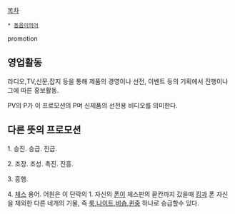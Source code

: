 [[목차]]

 * [[동음이의어]]

promotion

== 영업활동 ==
라디오,TV,신문,잡지 등을 통해 제품의 경영이나 선전, 이벤트 등의 기획에서 진행이나 그에 따른 홍보활동.

PV의 P가 이 프로모션의 P며 신제품의 선전용 비디오를 의미한다.
== 다른 뜻의 프로모션 ==
1. 승진. 승급. 진급.

2. 조장. 조성. 촉진. 진흥.

3. 흥행.

4. [[체스]] 용어. 어원은 이 단락의 1. 자신의 [[폰]]이 체스판의 끝칸까지 갔을때 [[킹]]과 폰 자신을 제외한 다른 네개의 기물, 즉 [[룩]],[[나이트]],[[비숍]],[[퀸]]중 하나로 승급할수 있다. 

